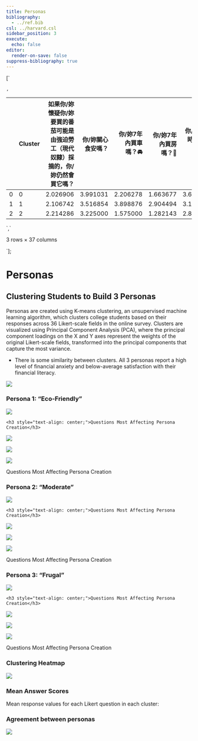```yaml
---
title: Personas
bibliography:
  - ../ref.bib
csl: ../harvard.csl
sidebar_position: 3
execute:
  echo: false
editor:
  render-on-save: false
suppress-bibliography: true
---
```





[`<div>
<style scoped>
    .dataframe tbody tr th:only-of-type {
        vertical-align: middle;
    }
    .dataframe tbody tr th {
        vertical-align: top;
    }
    .dataframe thead th {
        text-align: right;
    }
</style>
`,`
<table class="dataframe" data-quarto-postprocess="true" data-border="1">
<thead>
<tr class="header" style="text-align: right;">
<th data-quarto-table-cell-role="th"></th>
<th data-quarto-table-cell-role="th">Cluster</th>
<th data-quarto-table-cell-role="th">如果你/妳懷疑你/妳要買的番茄可能是由強迫勞工（現代奴隸）採摘的，你/妳仍然會買它嗎？</th>
<th data-quarto-table-cell-role="th">你/妳關心食安嗎？</th>
<th data-quarto-table-cell-role="th">你/妳7年內買車嗎？🚘</th>
<th data-quarto-table-cell-role="th">你/妳7年內買房嗎？🏡</th>
<th data-quarto-table-cell-role="th">你/妳購物時知道產品環保嗎？</th>
<th data-quarto-table-cell-role="th">你/妳覺得認證環保的公司更好嗎？</th>
<th data-quarto-table-cell-role="th">你/妳支持肉稅嗎？</th>
<th data-quarto-table-cell-role="th">你/妳關心食用雞的生活嗎？</th>
<th data-quarto-table-cell-role="th">你/妳避免吃肉嗎？</th>
<th data-quarto-table-cell-role="th">...</th>
<th data-quarto-table-cell-role="th">你/妳知道許多植物和動物的名字嗎？</th>
<th data-quarto-table-cell-role="th">你/妳感覺自己和大自然很接近嗎？</th>
<th data-quarto-table-cell-role="th">你/妳努力實踐低碳生活嗎？</th>
<th data-quarto-table-cell-role="th">你/妳想做更多環保事嗎？</th>
<th data-quarto-table-cell-role="th">你/妳對環境相關政治議題有興趣嗎？</th>
<th data-quarto-table-cell-role="th">你/妳信任碳排放抵消額度嗎？</th>
<th data-quarto-table-cell-role="th">你/妳的環保行動對環境保護有效果嗎？</th>
<th data-quarto-table-cell-role="th">你/妳想在行業內推環保嗎？</th>
<th data-quarto-table-cell-role="th">你/妳得自己對新觀念開放嗎？</th>
<th data-quarto-table-cell-role="th">你/妳的大學對可環保性支持嗎？</th>
</tr>
</thead>
<tbody>
<tr class="odd">
<td data-quarto-table-cell-role="th">0</td>
<td>0</td>
<td>2.026906</td>
<td>3.991031</td>
<td>2.206278</td>
<td>1.663677</td>
<td>3.681614</td>
<td>4.300448</td>
<td>3.434978</td>
<td>3.533632</td>
<td>2.269058</td>
<td>...</td>
<td>3.381166</td>
<td>3.457399</td>
<td>3.426009</td>
<td>4.264574</td>
<td>3.820628</td>
<td>3.210762</td>
<td>3.645740</td>
<td>3.730942</td>
<td>4.403587</td>
<td>4.210762</td>
</tr>
<tr class="even">
<td data-quarto-table-cell-role="th">1</td>
<td>1</td>
<td>2.106742</td>
<td>3.516854</td>
<td>3.898876</td>
<td>2.904494</td>
<td>3.140449</td>
<td>4.028090</td>
<td>2.943820</td>
<td>3.117978</td>
<td>1.685393</td>
<td>...</td>
<td>2.814607</td>
<td>3.039326</td>
<td>2.808989</td>
<td>3.679775</td>
<td>3.101124</td>
<td>2.865169</td>
<td>3.202247</td>
<td>3.117978</td>
<td>4.016854</td>
<td>3.719101</td>
</tr>
<tr class="odd">
<td data-quarto-table-cell-role="th">2</td>
<td>2</td>
<td>2.214286</td>
<td>3.225000</td>
<td>1.575000</td>
<td>1.282143</td>
<td>2.853571</td>
<td>3.864286</td>
<td>2.642857</td>
<td>2.610714</td>
<td>1.600000</td>
<td>...</td>
<td>2.453571</td>
<td>2.521429</td>
<td>2.446429</td>
<td>3.364286</td>
<td>2.739286</td>
<td>2.664286</td>
<td>2.792857</td>
<td>2.878571</td>
<td>3.850000</td>
<td>3.500000</td>
</tr>
</tbody>
</table>
`,`
<p>3 rows × 37 columns</p>
</div>`];

# Personas

## Clustering Students to Build 3 Personas

Personas are created using K-means clustering, an unsupervised machine
learning algorithm, which clusters college students based on their
responses across 36 Likert-scale fields in the online survey. Clusters
are visualized using Principal Component Analysis (PCA), where the
principal component loadings on the X and Y axes represent the weights
of the original Likert-scale fields, transformed into the principal
components that capture the most variance.

-   There is some similarity between clusters. All 3 personas report a
    high level of financial anxiety and below-average satisfaction with
    their financial literacy.

![](personas_files/figure-markdown_strict/cell-3-output-1.png)

### Persona 1: “Eco-Friendly”

![](personas_files/figure-markdown_strict/cell-4-output-1.png)

``` text
<h3 style="text-align: center;">Questions Most Affecting Persona Creation</h3>
```

![](personas_files/figure-markdown_strict/cell-4-output-3.png)

![](personas_files/figure-markdown_strict/cell-4-output-4.png)

![](personas_files/figure-markdown_strict/cell-4-output-5.png)

Questions Most Affecting Persona Creation

### Persona 2: “Moderate”

![](personas_files/figure-markdown_strict/cell-5-output-1.png)

``` text
<h3 style="text-align: center;">Questions Most Affecting Persona Creation</h3>
```

![](personas_files/figure-markdown_strict/cell-5-output-3.png)

![](personas_files/figure-markdown_strict/cell-5-output-4.png)

![](personas_files/figure-markdown_strict/cell-5-output-5.png)

Questions Most Affecting Persona Creation

### Persona 3: “Frugal”

![](personas_files/figure-markdown_strict/cell-6-output-1.png)

``` text
<h3 style="text-align: center;">Questions Most Affecting Persona Creation</h3>
```

![](personas_files/figure-markdown_strict/cell-6-output-3.png)

![](personas_files/figure-markdown_strict/cell-6-output-4.png)

![](personas_files/figure-markdown_strict/cell-6-output-5.png)

Questions Most Affecting Persona Creation

### Clustering Heatmap

![](personas_files/figure-markdown_strict/cell-7-output-1.png)

### Mean Answer Scores

Mean response values for each Likert question in each cluster:

<div dangerouslySetInnerHTML={{ __html: quartoRawHtml[0] }} />

<div dangerouslySetInnerHTML={{ __html: quartoRawHtml[1] }} />

<div dangerouslySetInnerHTML={{ __html: quartoRawHtml[2] }} />

### Agreement between personas

![](personas_files/figure-markdown_strict/cell-9-output-1.png)
